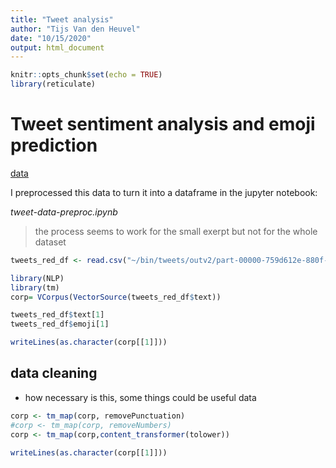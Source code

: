 ```yaml
---
title: "Tweet analysis"
author: "Tijs Van den Heuvel"
date: "10/15/2020"
output: html_document
---
```


```r
knitr::opts_chunk$set(echo = TRUE)
library(reticulate)
```
# Tweet sentiment analysis and emoji prediction

[data](https://www.kaggle.com/rexhaif/emojifydata-en)

I preprocessed this data to turn it into a dataframe in the jupyter notebook: 

_tweet-data-preproc.ipynb_

> the process seems to work for the small exerpt but not for the whole dataset

```r
tweets_red_df <- read.csv("~/bin/tweets/outv2/part-00000-759d612e-880f-4b68-9680-04e42ee361b7-c000.csv")

library(NLP)
library(tm)
corp= VCorpus(VectorSource(tweets_red_df$text))
```

```r
tweets_red_df$text[1]
tweets_red_df$emoji[1]
```

```r
writeLines(as.character(corp[[1]]))
```
## data cleaning
- how necessary is this, some things could be useful data

```r
corp <- tm_map(corp, removePunctuation)
#corp <- tm_map(corp, removeNumbers)
corp <- tm_map(corp,content_transformer(tolower))
```

```r
writeLines(as.character(corp[[1]]))
```


